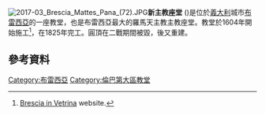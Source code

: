 [[File:2017-03_Brescia_Mattes_Pana_(72).JPG|thumb]]'''新主教座堂''' ({{Lang-it|Duomo nuovo}})是位於[[義大利|義大利]]城市[[布雷西亞|布雷西亞]]的一座教堂，也是布雷西亞最大的羅馬天主教主教座堂。教堂於1604年開始施工<ref>[http://www.bresciainvetrina.it/bresciaarte/duomonuovo.htm Brescia in Vetrina] {{Wayback|url=http://www.bresciainvetrina.it/bresciaarte/duomonuovo.htm |date=20150903020055 }} website.</ref>，在1825年完工。圓頂在二戰期間被毀，後又重建。

==參考資料==
{{Commons category|Duomo nuovo (Brescia)}}
{{Reflist}}
{{coord|45|32|19|N|10|13|19|E|source:kolossus-itwiki|display=title}}

[[Category:布雷西亞|Category:布雷西亞]]
[[Category:倫巴第大區教堂|Category:倫巴第大區教堂]]